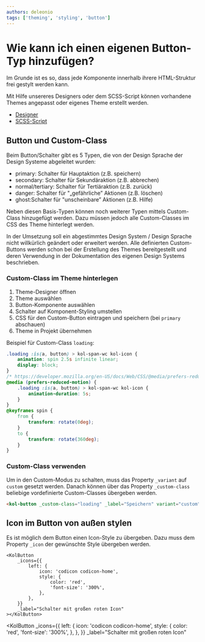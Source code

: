 ```yaml
---
authors: deleonio
tags: ['theming', 'styling', 'button']
---
```



# Wie kann ich einen eigenen Button-Typ hinzufügen?

Im Grunde ist es so, dass jede Komponente innerhalb ihrere HTML-Struktur frei gestylt werden kann.

Mit Hilfe unsereres Designers oder dem SCSS-Script können vorhandene Themes angepasst oder eigenes Theme erstellt werden.

- [Designer](/docs/concepts/styling/designer)
- [SCSS-Script](/docs/concepts/styling/scss)

## Button und Custom-Class

Beim Button/Schalter gibt es 5 Typen, die von der Design Sprache der Design Systeme abgeleitet wurden:

- primary: Schalter für Hauptaktion (z.B. speichern)
- secondary: Schalter für Sekundäraktion (z.B. abbrechen)
- normal/tertiary: Schalter für Tertiäraktion (z.B. zurück)
- danger: Schalter für "„gefährliche” Aktionen (z.B. löschen)
- ghost:Schalter für "unscheinbare” Aktionen (z.B. Hilfe)

Neben diesen Basis-Typen können noch weiterer Typen mittels Custom-Class hinzugefügt werden.
Dazu müssen jedoch alle Custom-Classes im CSS des Theme hinterlegt werden.

<kol-details _summary="Warum?" _open>
	In der Umsetzung soll ein abgestimmtes Design System / Design Sprache nicht willkürlich geändert oder erweitert
	werden. Alle definierten Custom-Buttons werden schon bei der Erstellung des Themes bereitgestellt und deren Verwendung
	in der Dokumentation des eigenen Design Systems beschrieben.
</kol-details>

### Custom-Class im Theme hinterlegen

1. Theme-Designer öffnen
2. Theme auswählen
3. Button-Komponente auswählen
4. Schalter auf Komponent-Styling umstellen
5. CSS für den Custom-Button eintragen und speichern (bei `primary` abschauen)
6. Theme in Projekt übernehmen

Beispiel für Custom-Class `loading`:

```css
.loading :is(a, button) > kol-span-wc kol-icon {
	animation: spin 2.5s infinite linear;
	display: block;
}
/* https://developer.mozilla.org/en-US/docs/Web/CSS/@media/prefers-reduced-motion#toning_down_the_animation_scaling */
@media (prefers-reduced-motion) {
	.loading :is(a, button) > kol-span-wc kol-icon {
		animation-duration: 5s;
	}
}
@keyframes spin {
	from {
		transform: rotate(0deg);
	}
	to {
		transform: rotate(360deg);
	}
}
```

### Custom-Class verwenden

Um in den Custom-Modus zu schalten, muss das Property `_variant` auf `custom` gesetzt werden. Danach
können über das Property `_custom-class` beliebige vordefinierte Custom-Classes übergeben werden.

```html
<kol-button _custom-class="loading" _label="Speichern" variant="custom"></kol-button>
```

## Icon im Button von außen stylen

Es ist möglich dem Button einen Icon-Style zu übergeben. Dazu muss dem Property `_icon` der gewünschte Style übergeben werden.

```tsx
<KolButton
	_icons={{
		left: {
			icon: 'codicon codicon-home',
			style: {
				color: 'red',
				'font-size': '300%',
			},
		},
	}}
	_label="Schalter mit großen roten Icon"
></KolButton>
```

<KolButton
	_icons={{
		left: {
			icon: 'codicon codicon-home',
			style: {
				color: 'red',
				'font-size': '300%',
			},
		},
	}}
	_label="Schalter mit großen roten Icon"
></KolButton>
